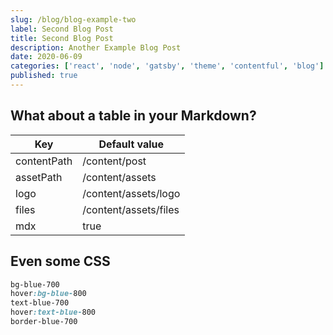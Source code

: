 ```yaml
---
slug: /blog/blog-example-two
label: Second Blog Post
title: Second Blog Post
description: Another Example Blog Post
date: 2020-06-09
categories: ['react', 'node', 'gatsby', 'theme', 'contentful', 'blog']
published: true
---
```


## What about a table in your Markdown?

| Key         | Default value         |
| ----------- | --------------------- |
| contentPath | /content/post         |
| assetPath   | /content/assets       |
| logo        | /content/assets/logo  |
| files       | /content/assets/files |
| mdx         | true                  |

## Even some CSS

```css
bg-blue-700
hover:bg-blue-800
text-blue-700
hover:text-blue-800
border-blue-700
```
